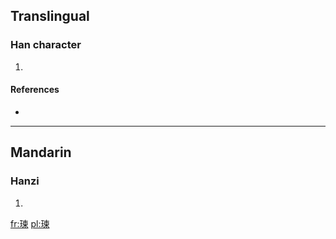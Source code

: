 ==Translingual==

===Han character===
{{Han char|rn=96|rad=玉|as=09|sn=13|four=|canj=一土木田火 (MGDWF)}}

# {{defn|Han|sort=玉09}}

====References====
* {{Han ref|kx=0737.130|dkj=21115|dj=1148.160|hdz=21125.120|uh=7453|ud=29779}}

----

==Mandarin==

===Hanzi===
{{cmn-hanzi|pin=[[huán]] ([[huan2]]), [[liàn]] ([[lian4]])|wg=huan<sup>2</sup>, lien<sup>4</sup>}}

# {{defn|lang=cmn|sort=玉09}}

[[fr:瑓]]
[[pl:瑓]]